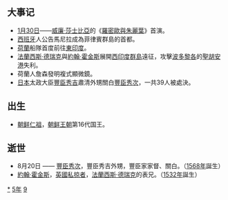 {{yearTOC|1595|明'''[[万历|万历]]二十三年'''；越南莫朝'''[[乾统_(莫敬恭)|乾统]]三年'''，后黎朝'''[[光興_(越南)|光興]]十八年'''；日本'''[[文禄|文禄]]四年'''}}
== 大事记 ==
*[[1月30日|1月30日]]——[[威廉·莎士比亞|威廉·莎士比亞]]的《[[羅密歐與朱麗葉|羅密歐與朱麗葉]]》首演。
*[[西班牙|西班牙]]人公告馬尼拉成為菲律賓群島的首都。
*[[荷蘭|荷蘭]]船隊首度前往[[東印度|東印度]]。
*[[法蘭西斯·德瑞克|法蘭西斯·德瑞克]]與[[約翰·霍金斯|約翰·霍金斯]]展開[[西印度群島|西印度群島]]遠征，攻擊[[波多黎各|波多黎各]]的[[聖胡安港|聖胡安港]]失利。
*荷蘭人詹森發明複式顯微鏡。
*[[日本|日本]]太政大臣[[豐臣秀吉|豐臣秀吉]]肅清外甥關白[[豐臣秀次|豐臣秀次]]，一共39人被處決。

== 出生 ==
*[[朝鮮仁祖|朝鲜仁祖]]，[[朝鲜王朝|朝鲜王朝]]第16代国王。

== 逝世 ==
{{Wikisource year mention}}
*8月20日 —— [[豐臣秀次|豐臣秀次]]，豐臣秀吉外甥，豐臣家家督、關白。（[[1568年|1568年]]誕生）
*[[約翰·霍金斯|約翰·霍金斯]]，[[英國|英國]][[私掠|私掠者]]，[[法蘭西斯·德瑞克|法蘭西斯·德瑞克]]的表兄。（[[1532年|1532年]]誕生）

[[Category:1595年|*]]
[[Category:1590年代|5年]]
[[Category:16世纪各年|9]]